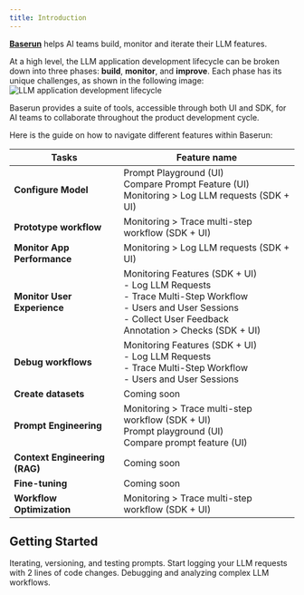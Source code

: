 ```yaml
---
title: Introduction
---
```


**[Baserun](https://baserun.ai)** helps AI teams build, monitor and iterate their LLM features.

At a high level, the LLM application development lifecycle can be broken down into three phases: **build**, **monitor**, and **improve**. Each phase has its unique challenges, as shown in the following image:
![LLM application development lifecycle](/images/development-lifecycle.png)

Baserun provides a suite of tools, accessible through both UI and SDK, for AI teams to collaborate throughout the product development cycle.

Here is the guide on how to navigate different features within Baserun:

| Tasks                         | Feature name                                                                                                                                                                                 |
| ----------------------------- | -------------------------------------------------------------------------------------------------------------------------------------------------------------------------------------------- |
| **Configure Model**           | Prompt Playground (UI) <br/> Compare Prompt Feature (UI)<br/> Monitoring > Log LLM requests (SDK + UI)                                                                                       |
| **Prototype workflow**        | Monitoring > Trace multi-step workflow (SDK + UI)                                                                                                                                            |
| **Monitor App Performance**   | Monitoring > Log LLM requests (SDK + UI)                                                                                                                                                     |
| **Monitor User Experience**   | Monitoring Features (SDK + UI) <br/> - Log LLM Requests <br/> - Trace Multi-Step Workflow <br/> - Users and User Sessions <br/> - Collect User Feedback <br/> Annotation > Checks (SDK + UI) |
| **Debug workflows**           | Monitoring Features (SDK + UI) <br/> - Log LLM Requests <br/> - Trace Multi-Step Workflow <br/> - Users and User Sessions <br/>                                                              |
| **Create datasets**           | Coming soon                                                                                                                                                                                  |
| **Prompt Engineering**        | Monitoring > Trace multi-step workflow (SDK + UI) <br/> Prompt playground (UI) <br/> Compare prompt feature (UI) <br/>                                                                       |
| **Context Engineering (RAG)** | Coming soon                                                                                                                                                                                  |
| **Fine-tuning**               | Coming soon                                                                                                                                                                                  |
| **Workflow Optimization**     | Monitoring > Trace multi-step workflow (SDK + UI)                                                                                                                                            |

## Getting Started

<CardGroup cols={2}>
  <Card title="Prompt playground overview" icon="book" href="/promptplayground/overview">
    Iterating, versioning, and testing prompts.
  </Card>
  <Card title="Logging LLM requests" icon="rocket" href="/getstartedwithSDK/logging-LLM-requests">
    Start logging your LLM requests with 2 lines of code changes.
  </Card>
   <Card title="Tracing Multi-Step LLM Workflows" icon="rocket" href="/getstartedwithSDK/tracing-workflows">
  Debugging and analyzing complex LLM workflows.
  </Card>

</CardGroup>
